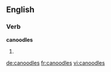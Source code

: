 
==English==

===Verb===
'''canoodles'''

# {{third-person singular of|[[canoodle]]}}

[[de:canoodles]]
[[fr:canoodles]]
[[vi:canoodles]]